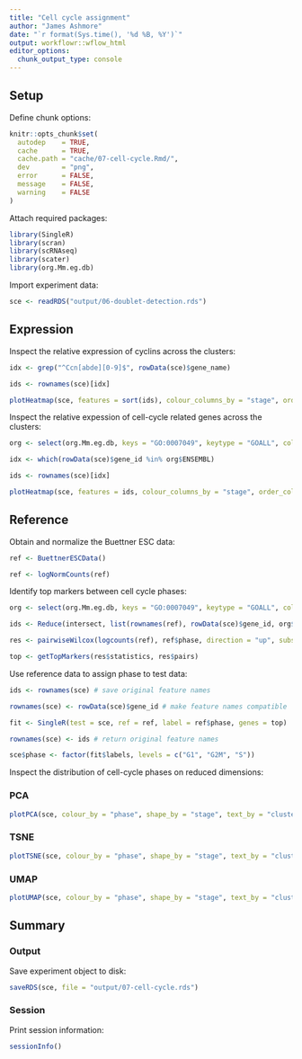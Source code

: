 ```yaml
---
title: "Cell cycle assignment"
author: "James Ashmore"
date: "`r format(Sys.time(), '%d %B, %Y')`"
output: workflowr::wflow_html
editor_options:
  chunk_output_type: console
---
```


## Setup

Define chunk options:

```r
knitr::opts_chunk$set(
  autodep    = TRUE,
  cache      = TRUE,
  cache.path = "cache/07-cell-cycle.Rmd/",
  dev        = "png",
  error      = FALSE,
  message    = FALSE,
  warning    = FALSE
)
```

Attach required packages:

```r
library(SingleR)
library(scran)
library(scRNAseq)
library(scater)
library(org.Mm.eg.db)
```

Import experiment data:

```r
sce <- readRDS("output/06-doublet-detection.rds")
```

## Expression

Inspect the relative expression of cyclins across the clusters:

```r
idx <- grep("^Ccn[abde][0-9]$", rowData(sce)$gene_name)

ids <- rownames(sce)[idx]

plotHeatmap(sce, features = sort(ids), colour_columns_by = "stage", order_columns_by = "cluster", cluster_rows = FALSE)
```

Inspect the relative expession of cell-cycle related genes across the clusters:

```r
org <- select(org.Mm.eg.db, keys = "GO:0007049", keytype = "GOALL", column = "ENSEMBL")

idx <- which(rowData(sce)$gene_id %in% org$ENSEMBL)

ids <- rownames(sce)[idx]

plotHeatmap(sce, features = ids, colour_columns_by = "stage", order_columns_by = "cluster", center = TRUE, symmetric = TRUE, show_rownames = FALSE)
```

## Reference {.tabset}

Obtain and normalize the Buettner ESC data:

```r
ref <- BuettnerESCData()

ref <- logNormCounts(ref)
```

Identify top markers between cell cycle phases:

```r
org <- select(org.Mm.eg.db, keys = "GO:0007049", keytype = "GOALL", column = "ENSEMBL")

ids <- Reduce(intersect, list(rownames(ref), rowData(sce)$gene_id, org$ENSEMBL))

res <- pairwiseWilcox(logcounts(ref), ref$phase, direction = "up", subset.row = ids)

top <- getTopMarkers(res$statistics, res$pairs)
```

Use reference data to assign phase to test data:

```r
ids <- rownames(sce) # save original feature names

rownames(sce) <- rowData(sce)$gene_id # make feature names compatible

fit <- SingleR(test = sce, ref = ref, label = ref$phase, genes = top)

rownames(sce) <- ids # return original feature names

sce$phase <- factor(fit$labels, levels = c("G1", "G2M", "S"))
```

Inspect the distribution of cell-cycle phases on reduced dimensions:

### PCA

```r
plotPCA(sce, colour_by = "phase", shape_by = "stage", text_by = "cluster")
```

### TSNE

```r
plotTSNE(sce, colour_by = "phase", shape_by = "stage", text_by = "cluster")
```

### UMAP

```r
plotUMAP(sce, colour_by = "phase", shape_by = "stage", text_by = "cluster")
```

## Summary

### Output

Save experiment object to disk:

```r
saveRDS(sce, file = "output/07-cell-cycle.rds")
```

### Session

Print session information:

```r
sessionInfo()
```
